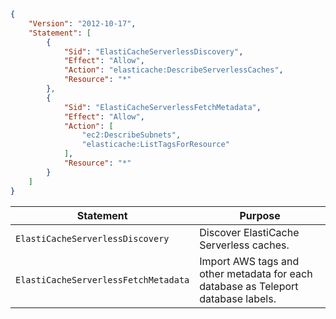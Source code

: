 ```json
{
    "Version": "2012-10-17",
    "Statement": [
        {
            "Sid": "ElastiCacheServerlessDiscovery",
            "Effect": "Allow",
            "Action": "elasticache:DescribeServerlessCaches",
            "Resource": "*"
        },
        {
            "Sid": "ElastiCacheServerlessFetchMetadata",
            "Effect": "Allow",
            "Action": [
                "ec2:DescribeSubnets",
                "elasticache:ListTagsForResource"
            ],
            "Resource": "*"
        }
    ]
}
```

| Statement | Purpose |
| --------- | ------- |
| `ElastiCacheServerlessDiscovery` | Discover ElastiCache Serverless caches. |
| `ElastiCacheServerlessFetchMetadata` | Import AWS tags and other metadata for each database as Teleport database labels. |
